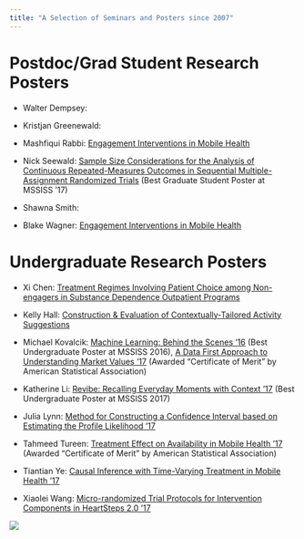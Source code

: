```yaml
---
title: "A Selection of Seminars and Posters since 2007"
---
```



# Postdoc/Grad Student Research Posters

- Walter Dempsey: 


- Kristjan Greenewald: 


- Mashfiqui Rabbi: [Engagement Interventions in Mobile Health](http://dept.stat.lsa.umich.edu/~samurphy/nida/MashBlakeMSSISS.pdf)


- Nick Seewald: [Sample Size Considerations for the Analysis of Continuous Repeated-Measures Outcomes in Sequential Multiple-Assignment Randomized Trials](http://dept.stat.lsa.umich.edu/~samurphy/nida/Continuous-Sample-Size-MSSISS-Poster.pdf) (Best Graduate Student Poster at MSSISS '17)

- Shawna Smith:


- Blake Wagner: [Engagement Interventions in Mobile Health](http://dept.stat.lsa.umich.edu/~samurphy/nida/MashBlakeMSSISS.pdf)


# Undergraduate Research Posters

- Xi Chen: [Treatment Regimes Involving Patient Choice among Non-engagers in Substance Dependence Outpatient Programs](http://dept.stat.lsa.umich.edu/~samurphy/nida/XiChenMSSISSPoster.pdf)

  
- Kelly Hall: [Construction & Evaluation of Contextually-Tailored Activity Suggestions](http://dept.stat.lsa.umich.edu/~samurphy/nida/3.22.17KellyHallMSSISS.pdf)

  
- Michael Kovalcik: [Machine Learning: Behind the Scenes '16](https://docs.google.com/viewer?a=v&pid=sites&srcid=dW1pY2guZWR1fG1pY2hhZWxfa292YWxjaWt8Z3g6Njg1NWIwYjU3ODk1NGIyZA) (Best Undergraduate Poster at MSSISS 2016), [A Data First Approach to Understanding Market Values '17](http://dept.stat.lsa.umich.edu/~samurphy/nida/MichaelKovalcikAdamy_mssiss.pdf) (Awarded "Certificate of Merit" by American Statistical Association)

  
- Katherine Li: [Revibe: Recalling Everyday Moments with Context '17](http://dept.stat.lsa.umich.edu/~samurphy/nida/KateLiMSSISS_poster2017.jpg) (Best Undergraduate Poster at MSSISS 2017)


- Julia Lynn: [Method for Constructing a Confidence Interval based on Estimating the Profile Likelihood '17](http://dept.stat.lsa.umich.edu/~samurphy/nida/JuliaLynnMSSISSposter.pdf)


- Tahmeed Tureen: [Treatment Effect on Availability in Mobile Health '17](http://dept.stat.lsa.umich.edu/~samurphy/nida/MSSISS_Poster_Tureen.pdf) (Awarded "Certificate of Merit" by American Statistical Association)


- Tiantian Ye: [Causal Inference with Time-Varying Treatment in Mobile Health '17](http://dept.stat.lsa.umich.edu/~samurphy/nida/TiantianYeMSSISS.pdf)

  
- Xiaolei Wang: [Micro-randomized Trial Protocols for Intervention Components in HeartSteps 2.0 '17](http://dept.stat.lsa.umich.edu/~samurphy/nida/XiaoleiWangMSSISSPoster.pdf)


![](SRLLLogo.jpg)
